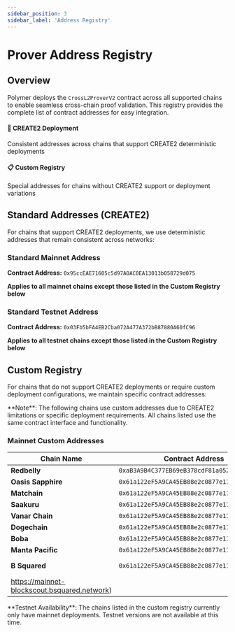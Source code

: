 ```yaml
---
sidebar_position: 3
sidebar_label: 'Address Registry'
---
```



# Prover Address Registry

## Overview

Polymer deploys the `CrossL2ProverV2` contract across all supported chains to enable seamless cross-chain proof validation. This registry provides the complete list of contract addresses for easy integration.

<div className="container">
  <div className="row">
    <div className="col col--6">
      <div className="card">
        <div className="card__header">
          <h4>🔧 CREATE2 Deployment</h4>
        </div>
        <div className="card__body">
          Consistent addresses across chains that support CREATE2 deterministic deployments
        </div>
      </div>
    </div>
    <div className="col col--6">
      <div className="card">
        <div className="card__header">
          <h4>📋 Custom Registry</h4>
        </div>
        <div className="card__body">
          Special addresses for chains without CREATE2 support or deployment variations
        </div>
      </div>
    </div>
  </div>
</div>

## Standard Addresses (CREATE2)

For chains that support CREATE2 deployments, we use deterministic addresses that remain consistent across networks:

<Tabs>
  <TabItem value="mainnet" label="Mainnet">
    
### Standard Mainnet Address

**Contract Address:** `0x95ccEAE71605c5d97A0AC0EA13013b058729d075`

**Applies to all mainnet chains except those listed in the Custom Registry below**

  </TabItem>
  <TabItem value="testnet" label="Testnet">
    
### Standard Testnet Address

**Contract Address:** `0x03Fb5bFA4EB2Cba072A477A372bB87880A60fC96`

**Applies to all testnet chains except those listed in the Custom Registry below**

  </TabItem>

</Tabs>

## Custom Registry

For chains that do not support CREATE2 deployments or require custom deployment configurations, we maintain specific contract addresses:

<Admonition type="info">
**Note**: The following chains use custom addresses due to CREATE2 limitations or specific deployment requirements. All chains listed use the same contract interface and functionality.
</Admonition>

### Mainnet Custom Addresses

| Chain Name | Contract Address | Network Info |
|------------|------------------|--------------|
| **Redbelly** | `0xaB3A9B4C377EB69eB378cdF81a0526197AEd092c` | [Explorer](https://redbelly.routescan.io/) |
| **Oasis Sapphire** | `0x61a122eF5A9CA45EB88e2c0877e11E5B8eCfe5ef` | [Explorer](https://explorer.oasis.io/) |
| **Matchain** | `0x61a122eF5A9CA45EB88e2c0877e11E5B8eCfe5ef` | [Explorer](https://matchscan.io/) |
| **Saakuru** | `0x61a122eF5A9CA45EB88e2c0877e11E5B8eCfe5ef` | [Explorer](https://explorer.saakuru.network/) |
| **Vanar Chain** | `0x61a122eF5A9CA45EB88e2c0877e11E5B8eCfe5ef` | [Explorer](https://explorer.vanarchain.com/) |
| **Dogechain** | `0x61a122eF5A9CA45EB88e2c0877e11E5B8eCfe5ef` | [Explorer](https://explorer.dogechain.dog/) |
| **Boba** | `0x61a122eF5A9CA45EB88e2c0877e11E5B8eCfe5ef` | [Explorer](https://bobascan.com/) |
| **Manta Pacific** | `0x61a122eF5A9CA45EB88e2c0877e11E5B8eCfe5ef` | [Explorer](https://pacific-explorer.manta.network/) |
| **B Squared** | `0x61a122eF5A9CA45EB88e2c0877e11E5B8eCfe5ef` | [Explorer](https://explorer.bsquared.network
https://mainnet-blockscout.bsquared.network) |


<Admonition type="warning">
**Testnet Availability**: The chains listed in the custom registry currently only have mainnet deployments. Testnet versions are not available at this time.
</Admonition>
